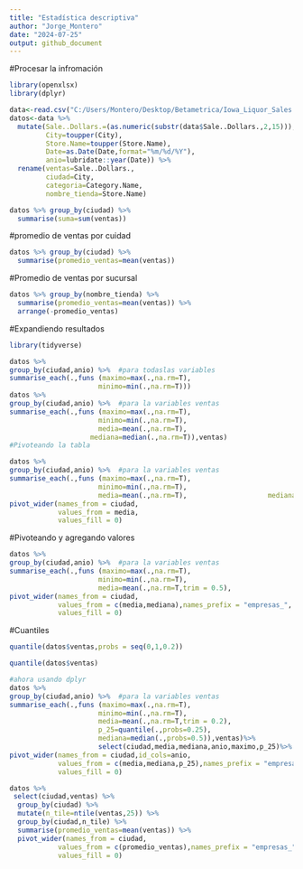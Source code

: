 ---
title: "Estadística descriptiva"
author: "Jorge_Montero"
date: "2024-07-25"
output: github_document
---
#Procesar la infromación

```{r}
library(openxlsx)
library(dplyr)

data<-read.csv("C:/Users/Montero/Desktop/Betametrica/Iowa_Liquor_Sales.csv", stringsAsFactors = F,header = T)
datos<-data %>% 
  mutate(Sale..Dollars.=(as.numeric(substr(data$Sale..Dollars.,2,15))),
         City=toupper(City),
         Store.Name=toupper(Store.Name),
         Date=as.Date(Date,format="%m/%d/%Y"),
         anio=lubridate::year(Date)) %>%  
  rename(ventas=Sale..Dollars., 
         ciudad=City,
         categoria=Category.Name,
         nombre_tienda=Store.Name)

datos %>% group_by(ciudad) %>% 
  summarise(suma=sum(ventas))
```

#promedio de ventas por cuidad
```{r}
datos %>% group_by(ciudad) %>% 
  summarise(promedio_ventas=mean(ventas))

```
#Promedio de ventas por sucursal 
```{r}
datos %>% group_by(nombre_tienda) %>% 
  summarise(promedio_ventas=mean(ventas)) %>% 
  arrange(-promedio_ventas)
```


#Expandiendo resultados
```{r}
library(tidyverse)

datos %>% 
group_by(ciudad,anio) %>%  #para todaslas variables
summarise_each(.,funs (maximo=max(.,na.rm=T),
                      minimo=min(.,na.rm=T)))
datos %>% 
group_by(ciudad,anio) %>%  #para la variables ventas
summarise_each(.,funs (maximo=max(.,na.rm=T),
                      minimo=min(.,na.rm=T),
                      media=mean(.,na.rm=T),
                    mediana=median(.,na.rm=T)),ventas) 
#Pivoteando la tabla
```


```{r}
datos %>% 
group_by(ciudad,anio) %>%  #para la variables ventas
summarise_each(.,funs (maximo=max(.,na.rm=T),
                      minimo=min(.,na.rm=T),
                      media=mean(.,na.rm=T),                    mediana=median(.,na.rm=T)),ventas)%>% 
pivot_wider(names_from = ciudad,
            values_from = media,
            values_fill = 0)
```
#Pivoteando  y agregando valores
```{r}

datos %>% 
group_by(ciudad,anio) %>%  #para la variables ventas
summarise_each(.,funs (maximo=max(.,na.rm=T),
                      minimo=min(.,na.rm=T),
                      media=mean(.,na.rm=T,trim = 0.5),                          mediana=median(.,na.rm=T)),ventas)%>% 
pivot_wider(names_from = ciudad,
            values_from = c(media,mediana),names_prefix = "empresas_",
            values_fill = 0)

```
#Cuantiles
```{r}
quantile(datos$ventas,probs = seq(0,1,0.2))

quantile(datos$ventas)

#ahora usando dplyr
datos %>% 
group_by(ciudad,anio) %>%  #para la variables ventas
summarise_each(.,funs (maximo=max(.,na.rm=T),
                      minimo=min(.,na.rm=T),
                      media=mean(.,na.rm=T,trim = 0.2),
                      p_25=quantile(.,probs=0.25),
                      mediana=median(.,probs=0.5)),ventas)%>%  
                      select(ciudad,media,mediana,anio,maximo,p_25)%>% 
pivot_wider(names_from = ciudad,id_cols=anio,
            values_from = c(media,mediana,p_25),names_prefix = "empresas_",
            values_fill = 0)

```

```{r}
datos %>% 
 select(ciudad,ventas) %>% 
  group_by(ciudad) %>% 
  mutate(n_tile=ntile(ventas,25)) %>% 
  group_by(ciudad,n_tile) %>% 
  summarise(promedio_ventas=mean(ventas)) %>% 
  pivot_wider(names_from = ciudad,
            values_from = c(promedio_ventas),names_prefix = "empresas_",
            values_fill = 0)









```

